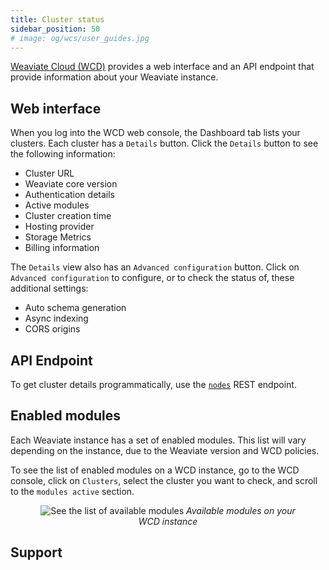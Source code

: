 ```yaml
---
title: Cluster status
sidebar_position: 50
# image: og/wcs/user_guides.jpg
---
```


[Weaviate Cloud (WCD)](https://console.weaviate.cloud/) provides a web interface and an API endpoint that provide information about your Weaviate instance.

## Web interface

When you log into the WCD web console, the Dashboard tab lists your clusters. Each cluster has a `Details` button. Click the `Details` button to see the following information:

- Cluster URL
- Weaviate core version
- Authentication details
- Active modules
- Cluster creation time
- Hosting provider
- Storage Metrics
- Billing information

The `Details` view also has an `Advanced configuration` button. Click on `Advanced configuration` to configure, or to check the status of, these additional settings:

- Auto schema generation
- Async indexing
- CORS origins


## API Endpoint

To get cluster details programmatically, use the [`nodes`](/developers/weaviate/config-refs/nodes.md) REST endpoint.


<APIOutputs />

## Enabled modules

Each Weaviate instance has a set of enabled modules. This list will vary depending on the instance, due to the Weaviate version and WCD policies.

To see the list of enabled modules on a WCD instance, go to the WCD console, click on `Clusters`, select the cluster you want to check, and scroll to the `modules active` section.


<figure align="center">
    <img src={ClusterStatusModules} alt="See the list of available modules" />
    <em>Available modules on your WCD instance</em>
</figure>

## Support


<SupportAndTrouble />

